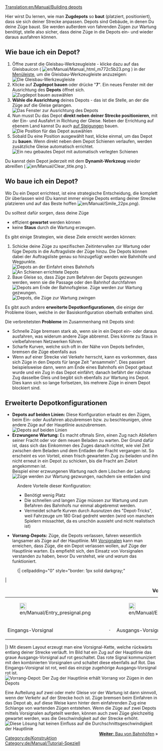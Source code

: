 [[Translation:en/Manual/Building depots]]
{{de/Manual/Tutorial/Tutorial}}

{{de/Hinweis|Diese Seite beschreibt nur Zugdepots. Es gibt auch [[de/Depots|Depots]] für die anderen Transporttypen.}}
Hier wirst Du lernen, wie man '''Zugdepots''' so '''baut''' (platziert, positioniert), dass sie sich deiner Strecke anpassen. Depots sind Gebäude, in denen Du deine Züge baust. Sie werden außerdem von fahrenden Zügen zur Wartung benötigt, stelle also sicher, dass deine Züge in die Depots ein- und wieder daraus ausfahren können.

== Wie baue ich ein Depot? ==
# Öffne zuerst die Gleisbau-Werkzeugleiste - klicke dazu auf das Gleisbauicon ( [[File:en/Manual/Manual html m772c5b23.png]] ) in der [[de/Manual/Spieloberfläche|Menüleiste]], um die Gleisbau-Werkzeugleiste anzuzeigen:<br/>[[File:en/Manual/Railroad Construction.png|none|frame|Die Gleisbau-Werkzeugleiste]]
# Klicke auf '''Zugdepot bauen''' oder drücke "'''7'''". Ein neues Fenster mit der Ausrichtung des '''Depots''' öffnet sich.<br/>[[File:en/Manual/New depot.png|none|frame|'''Zugdepot bauen''' auswählen]]
# '''Wähle die Ausrichtung''' deines Depots - das ist die Stelle, an der die Züge auf die Gleise gelangen.<br/>[[File:en/Manual/Depot direction.png|none|frame|Das Fenster zur Ausrichtung des Depots]]
# Nun musst Du das Depot '''direkt neben deiner Strecke positionieren''', mit der Ein- und Ausfahrt in Richtung der Gleise. Neben der Errichtung auf ebenem Land kannst Du auch [[de/Bau an Steigungen|auf Steigungen]] bauen.<br/>[[File:en/Manual/Depot position.png|none|frame|Die Position für das Depot auswählen]]
# Sobald Du eine Position ausgewählt hast, klicke einmal, um das Depot zu '''bauen'''. Wenn direkt neben dem Depot Schienen verlaufen, werden zusätzliche Gleise automatisch errichtet.<br/>[[File:en/Manual/New depot placed.png|none|frame|Ein neu gebautes Depot mit automatisch verlegten Schienen]]

Du kannst dein Depot jederzeit mit dem '''Dynamit-Werkzeug''' wieder abreißen ( [[File:en/Manual/Clear title.png]] ).

== Wo baue ich ein Depot? ==
Wo Du ein Depot errichtest, ist eine strategische Entscheidung, die komplett Dir überlassen wird (Du kannst immer einige Depots entlang deiner Strecke platzieren und auf das Beste hoffen [[File:en/Manual/Smile 22px.png]]).

Du solltest dafür sorgen, dass deine Züge
* effizient '''gewartet''' werden können
* keine '''Staus''' durch die Wartung erzeugen.

Es gibt einige Strategien, wie diese Ziele erreicht werden können:
# Schicke deine Züge zu spezifischen Zeitintervallen zur Wartung oder füge Depots in die Auftragsliste der Züge hinzu. Die Depots können dabei der Auftragsliste genau so hinzugefügt werden wie Bahnhöfe und Wegpunkte.<br/>[[File:en/Manual/Depot at station entrance.png|none|frame|Depots an der Einfahrt eines Bahnhofs]][[File:en/Manual/Depots-basic.png|none|frame|An Schienen errichtete Depots]]
# Baue Gleise so, dass Züge zum Befahren der Depots gezwungen werden, wenn sie die Passage oder den Bahnhof durchfahren<br/>[[File:en/Manual/Depot end of station.png|none|frame|Depots am Ende der Bahnofsgleise. Züge werden zur Wartung gezwungen.]][[File:en/Manual/Depots-forced.png|none|frame|Depots, die Züge zur Wartung zwingen]]

Es gibt auch andere '''erweiterte Depotkonfigurationen''', die einige der Probleme lösen, welche in der Basiskonfiguration oberhalb enthalten sind.

Die verbreitetsten '''Probleme''' im Zusammenhang mit Depots sind:
* Schnelle Züge bremsen stark ab, wenn sie in ein Depot ein- oder daraus ausfahren, was widerum andere Züge abbremst. Dies könnte zu Staus in vielbefahrenen Netzwerken führen.
* Scharfe Kurven, welche sich oft in der Nähe von Depots befinden, bremsen die Züge ebenfalls aus
* Wenn auf einer Strecke viel Verkehr herrscht, kann es vorkommen, dass sich Züge in den Depots für lange Zeit "ansammeln". Dies passiert beispielsweise dann, wenn am Ende eines Bahnhofs ein Depot gebaut wurde und ein Zug in das Depot einfährt; danach befährt der nächste Zug dasselbe Gleis und begibt sich ebenfalls zur Wartung ins Depot. Dies kann sich so lange fortsetzen, bis mehrere Züge in einem Depot blockiert sind.

== Erweiterte Depotkonfigurationen ==
* '''Depots auf beiden Linien: ''' Diese Konfiguration erlaubt es den Zügen, beim Ein- oder Ausfahren abzubremsen bzw. zu beschleunigen, ohne andere Züge auf der Hauptlinie auszubremsen.<br/>[[File:en/Depot on tracks.png|none|frame|Depots auf beiden Linien]]
* '''Erzwungene Wartung:''' Es macht oftmals Sinn, einen Zug nach Abliefern seiner Fracht oder vor dem neuen Beladen zu warten. Der Grund dafür ist, dass sich das Einkommen des Zuges danach richtet, wie viel Zeit zwischen dem Beladen und dem Entladen der Fracht vergangen ist. So erscheint es von Vorteil, einen frisch gewarteten Zug zu beladen und ihn nicht erneut in ein Depot zu schicken, bis die Fracht am Zielort angekommen ist.<br/>Beispiel einer erzwungenen Wartung nach dem Löschen der Ladung:<br/>[[File:en/Manual/Unload-then-service.png|none|frame|Züge werden zur Wartung gezwungen, nachdem sie entladen sind]]
:Andere Vorteile dieser Konfiguration:
:* Benötigt wenig Platz
:* Die schnellen und langen Züge müssen zur Wartung und zum Befahren des Bahnhofs nur einmal abgebremst werden.
:* Vermeidet scharfe Kurven durch Ausnutzen des "Depot-Tricks", weil Fahrzeuge um 180 Grad gedreht werden (wird von manchen Spielern missachtet, da es unschön aussieht und nicht realistisch ist)
* '''Vorrang-Depots:''' Züge, die Depots verlassen, fahren wesentlich langsamer als Züge auf der Hauptlinie. Mit [[de/Manual/Signale#vorsignale|Vorsignalen]] kann man erreichen, dass Züge, die ein Depot verlassen wollen, auf Züge der Hauptlinie warten. Es empfiehlt sich, den Einsatz von Vorsignalen verstanden zu haben, bevor Du verstehst, ''wie'' und ''warum'' das funktioniert.

:{| cellpadding="0" style="border: 1px solid darkgray;"
|
{| cellpadding="0" cellspacing="0" border="0" align="center"
|+'''Vorsignale'''
|- align="center"
|[[File:en/Manual/Entry presignal.png|22px]]
|
|[[File:en/Manual/Exit presignal.png|22px]]
|
|[[File:en/Manual/Combo presignal.png|22px]]
|- align="center"
|Eingangs-Vorsignal
|&nbsp;&middot;&nbsp;
|Ausgangs-Vorsignal
|&nbsp;&middot;&nbsp;
|kombiniertes Vorsignal
|}
|}
Mit diesem Layout erzeugt man eine Vorsignal-Kette, welche rückwärts entlang deiner Strecke verläuft. Im Bild hat ein Zug auf der Hauptlinie das graue Ausgangs-Vorsignal auf rot geschaltet. Das rote Signal kommuniziert mit den kombinierten Vorsignalen und schaltet diese ebenfalls auf Rot. Das Eingangs-Vorsignal ist rot, weil das einzige zugehörige Ausgangs-Vorsignal rot ist.<br/>[[File:en/Manual/Right-of-way depot.png|none|frame|Vorrang-Depot: Der Zug der Hauptlinie erhält Vorrang vor Zügen in den Depots]]

Eine Aufteilung auf zwei oder mehr Gleise vor der Wartung ist dann sinnvoll, wenn der Verkehr auf der Strecke hoch ist. Züge bremsen beim Einfahren in das Depot ab, auf diese Weise kann hinter dem einfahrenden Zug eine Schlange von wartenden Zügen entstehen. Wenn die Züge auf zwei Depots mittels Vorsignalen aufgeteilt werden, können auch zwei Züge gleichzeitig gewartet werden, was die Geschwindigkeit auf der Strecke erhöht.<br/>[[File:en/Manual/Split-before-servicing.png|none|frame|Diese Lösung hat keinen Einfluss auf die Durchschnittsgeschwindigkeit der Hauptlinie]]
<span style="float: right">[[de/Manual/Bahnhof bauen|'''Weiter''': Bau von Bahnhöfen]] &raquo;</span>

[[Category:de/Konstruktion]]
[[Category:de/Manual/Tutorial-Speziell]]
